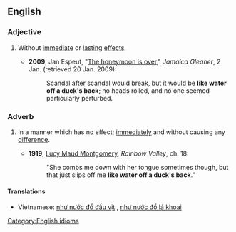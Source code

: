 ==English==

===Adjective===
{{infl|en|adjective|head=[[like]] [[water]] [[off]] [[a]] [[duck]][['s]] [[back]]}}

# {{idiom}} Without [[immediate]] or [[lasting]] [[effect]]s.
#* '''2009''', Jan Espeut, "[http://www.jamaica-gleaner.com/gleaner/20090102/cleisure/cleisure2.html The honeymoon is over]," ''Jamaica Gleaner'', 2 Jan. (retrieved 20 Jan. 2009):
#*: Scandal after scandal would break, but it would be '''like water off a duck's back'''; no heads rolled, and no one seemed particularly perturbed.

===Adverb===
{{infl|en|adverb|head=[[like]] [[water]] [[off]] [[a]] [[duck]][['s]] [[back]]}}

# {{idiom}} In a manner which has no effect; [[immediately]] and without causing any [[difference]].
#* '''1919''', [[w:Lucy Maud Montgomery|Lucy Maud Montgomery]], ''Rainbow Valley'', ch. 18:
#*: "She combs me down with her tongue sometimes though, but that just slips off me '''like water off a duck's back'''."

====Translations====
{{trans-top|adjective and adverb: without effects; in a manner having no effect}}
* Vietnamese: [[như nước đổ đầu vịt]]<!--Vietnamese: like water off a duck's head-->, [[như nước đổ lá khoai]]<!--Vietnamese: like water off a taro leaf-->
{{trans-mid}}
{{trans-bottom}}

[[Category:English idioms]]
